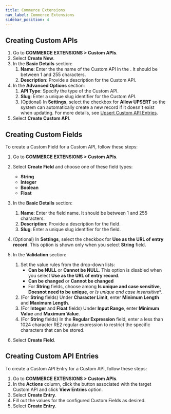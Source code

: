 ```yaml
---
title: Commerce Extensions
nav_label: Commerce Extensions
sidebar_position: 4
---
```


## Creating Custom APIs

1. Go to **COMMERCE EXTENSIONS > Custom APIs**.
1. Select **Create New**.
1. In the **Basic Details** section:
    1. **Name**: Enter the the name of the Custom API in the . It should be between 1 and 255 characters.
    1. **Description**: Provide a description for the Custom API.
1. In the **Advanced Options** section:
    1. **API Type**: Specify the type of the Custom API. 
    1. **Slug**: Enter a unique slug identifier for the Custom API.
    1. (Optional) In **Settings**, select the checkbox for **Allow UPSERT** so the system can automatically create a new record if it doesn't exist when updating. For more details, see [Upsert Custom API Entries](/guides/How-To/commerce-extensions/create-a-multilocation-inventories-resource#upsert-custom-api-entries). 
1. Select **Create Custom API**.

## Creating Custom Fields

To create a Custom Field for a Custom API, follow these steps:

1. Go to **COMMERCE EXTENSIONS > Custom APIs**.
1. Select **Create Field** and choose one of these field types:
    - **String**
    - **Integer**
    - **Boolean**
    - **Float**
1. In the **Basic Details** section:
    1. **Name**: Enter the field name. It should be between 1 and 255 characters.
    1. **Description**: Provide a description for the field.
    1. **Slug**: Enter a unique slug identifier for the field.
1. (Optional) In **Settings**, select the checkbox for **Use as the URL of entry record**. This option is shown only when you select **String** field.
1. In the **Validation** section:
    1. Set the value rules from the drop-down lists:
        - **Can be NULL** or **Cannot be NULL**.  This option is disabled when you select **Use as the URL of entry record**.
        - **Can be changed** or **Cannot be changed**
        - For **String** fields, choose among **Is unique and case sensitive**, **Doesnot need to be unique**, or *Is unique and case insensitive**.
    1. (For **String** fields) Under **Character Limit**, enter **Minimum Length** and **Maximum Length**.
    1. (For **Integer** and **Float** fields) Under **Input Range**, enter **Minimum Value** and **Maximum Value**.
    1. (For **String** fields) In the **Regular Expression** field, enter a less than 1024 character RE2 regular expression to restrict the specific characters that can be stored.

1. Select **Create Field**.

## Creating Custom API Entries

To create a Custom API Entry for a Custom API, follow these steps:

1. Go to **COMMERCE EXTENSIONS > Custom APIs**.
1. In the **Actions** column, click the button associated with the target Custom API and click **View Entries** option.
1. Select **Create Entry**.
1. Fill out the values for the configured Custom Fields as desired.
1. Select **Create Entry**.
